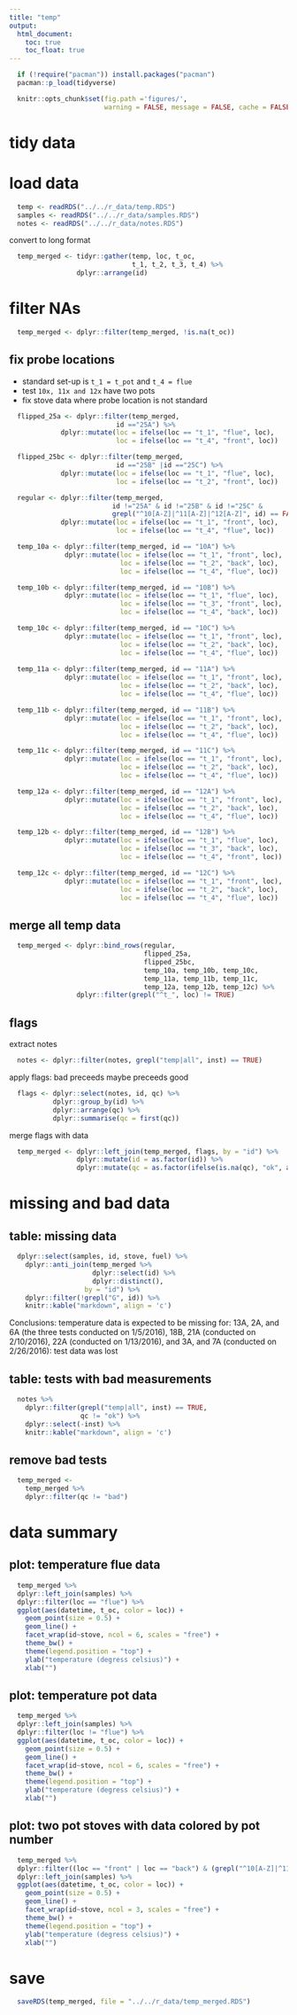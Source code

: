 ```yaml
---
title: "temp"
output:
  html_document:
    toc: true
    toc_float: true
---
```


```r
  if (!require("pacman")) install.packages("pacman")
  pacman::p_load(tidyverse)
```

```r
  knitr::opts_chunk$set(fig.path ='figures/',
                        warning = FALSE, message = FALSE, cache = FALSE)
```

# tidy data

# load data

```r
  temp <- readRDS("../../r_data/temp.RDS")
  samples <- readRDS("../../r_data/samples.RDS")
  notes <- readRDS("../../r_data/notes.RDS")
```

convert to long format

```r
  temp_merged <- tidyr::gather(temp, loc, t_oc,
                               t_1, t_2, t_3, t_4) %>%
                 dplyr::arrange(id)
```

# filter NAs

```r
  temp_merged <- dplyr::filter(temp_merged, !is.na(t_oc))
```

## fix probe locations

* standard set-up is `t_1 = t_pot` and `t_4 = flue`
* test `10x, 11x and 12x` have two pots
* fix stove data where probe location is not standard

```r
  flipped_25a <- dplyr::filter(temp_merged,
                           id =="25A") %>%
             dplyr::mutate(loc = ifelse(loc == "t_1", "flue", loc),
                           loc = ifelse(loc == "t_4", "front", loc))

  flipped_25bc <- dplyr::filter(temp_merged,
                           id =="25B" |id =="25C") %>%
             dplyr::mutate(loc = ifelse(loc == "t_1", "flue", loc),
                           loc = ifelse(loc == "t_2", "front", loc))

  regular <- dplyr::filter(temp_merged,
                          id !="25A" & id !="25B" & id !="25C" &
                          grepl("^10[A-Z]|^11[A-Z]|^12[A-Z]", id) == FALSE) %>%
             dplyr::mutate(loc = ifelse(loc == "t_1", "front", loc),
                           loc = ifelse(loc == "t_4", "flue", loc))

```

```r
  temp_10a <- dplyr::filter(temp_merged, id == "10A") %>%
              dplyr::mutate(loc = ifelse(loc == "t_1", "front", loc),
                            loc = ifelse(loc == "t_2", "back", loc),
                            loc = ifelse(loc == "t_4", "flue", loc))

  temp_10b <- dplyr::filter(temp_merged, id == "10B") %>%
              dplyr::mutate(loc = ifelse(loc == "t_1", "flue", loc),
                            loc = ifelse(loc == "t_3", "front", loc),
                            loc = ifelse(loc == "t_4", "back", loc))

  temp_10c <- dplyr::filter(temp_merged, id == "10C") %>%
              dplyr::mutate(loc = ifelse(loc == "t_1", "front", loc),
                            loc = ifelse(loc == "t_2", "back", loc),
                            loc = ifelse(loc == "t_4", "flue", loc))
  
  temp_11a <- dplyr::filter(temp_merged, id == "11A") %>%
              dplyr::mutate(loc = ifelse(loc == "t_1", "front", loc),
                            loc = ifelse(loc == "t_2", "back", loc),
                            loc = ifelse(loc == "t_4", "flue", loc))

  temp_11b <- dplyr::filter(temp_merged, id == "11B") %>%
              dplyr::mutate(loc = ifelse(loc == "t_1", "front", loc),
                            loc = ifelse(loc == "t_2", "back", loc),
                            loc = ifelse(loc == "t_4", "flue", loc))

  temp_11c <- dplyr::filter(temp_merged, id == "11C") %>%
              dplyr::mutate(loc = ifelse(loc == "t_1", "front", loc),
                            loc = ifelse(loc == "t_2", "back", loc),
                            loc = ifelse(loc == "t_4", "flue", loc))

  temp_12a <- dplyr::filter(temp_merged, id == "12A") %>%
              dplyr::mutate(loc = ifelse(loc == "t_1", "front", loc),
                            loc = ifelse(loc == "t_2", "back", loc),
                            loc = ifelse(loc == "t_4", "flue", loc))

  temp_12b <- dplyr::filter(temp_merged, id == "12B") %>%
              dplyr::mutate(loc = ifelse(loc == "t_1", "flue", loc),
                            loc = ifelse(loc == "t_3", "back", loc),
                            loc = ifelse(loc == "t_4", "front", loc))

  temp_12c <- dplyr::filter(temp_merged, id == "12C") %>%
              dplyr::mutate(loc = ifelse(loc == "t_1", "front", loc),
                            loc = ifelse(loc == "t_2", "back", loc),
                            loc = ifelse(loc == "t_4", "flue", loc))
```

## merge all temp data

```r
  temp_merged <- dplyr::bind_rows(regular,
                                  flipped_25a,
                                  flipped_25bc,
                                  temp_10a, temp_10b, temp_10c,
                                  temp_11a, temp_11b, temp_11c,
                                  temp_12a, temp_12b, temp_12c) %>%
                 dplyr::filter(grepl("^t_", loc) != TRUE)
```

## flags

extract notes

```r
  notes <- dplyr::filter(notes, grepl("temp|all", inst) == TRUE)
```

apply flags: bad preceeds maybe preceeds good

```r
  flags <- dplyr::select(notes, id, qc) %>%
           dplyr::group_by(id) %>%
           dplyr::arrange(qc) %>%
           dplyr::summarise(qc = first(qc))
```

merge flags with data

```r
  temp_merged <- dplyr::left_join(temp_merged, flags, by = "id") %>%
                 dplyr::mutate(id = as.factor(id)) %>%
                 dplyr::mutate(qc = as.factor(ifelse(is.na(qc), "ok", as.character(qc))))
```

# missing and bad data

## table: missing data

```r
  dplyr::select(samples, id, stove, fuel) %>%
    dplyr::anti_join(temp_merged %>%
                     dplyr::select(id) %>%
                     dplyr::distinct(),
                   by = "id") %>%
    dplyr::filter(!grepl("G", id)) %>%
    knitr::kable("markdown", align = 'c')
```

Conclusions: temperature data is expected to be missing for: 13A, 2A, and 6A (the three tests conducted on 1/5/2016), 18B, 21A (conducted on 2/10/2016), 22A (conducted on 1/13/2016), and 3A, and 7A (conducted on 2/26/2016): test data was lost

## table: tests with bad measurements

```r
  notes %>%
    dplyr::filter(grepl("temp|all", inst) == TRUE,
                  qc != "ok") %>%
    dplyr::select(-inst) %>%
    knitr::kable("markdown", align = 'c')
```

## remove bad tests

```r
  temp_merged <-
    temp_merged %>% 
    dplyr::filter(qc != "bad")
```

# data summary

## plot: temperature flue data

```r
  temp_merged %>%
  dplyr::left_join(samples) %>%
  dplyr::filter(loc == "flue") %>%
  ggplot(aes(datetime, t_oc, color = loc)) +
    geom_point(size = 0.5) +
    geom_line() +
    facet_wrap(id~stove, ncol = 6, scales = "free") +
    theme_bw() +
    theme(legend.position = "top") +
    ylab("temperature (degress celsius)") +
    xlab("")
```

## plot: temperature pot data

```r
  temp_merged %>%
  dplyr::left_join(samples) %>%
  dplyr::filter(loc != "flue") %>%
  ggplot(aes(datetime, t_oc, color = loc)) +
    geom_point(size = 0.5) +
    geom_line() +
    facet_wrap(id~stove, ncol = 6, scales = "free") +
    theme_bw() +
    theme(legend.position = "top") +
    ylab("temperature (degress celsius)") +
    xlab("")
```

## plot: two pot stoves with data colored by pot number

```r
  temp_merged %>%
  dplyr::filter((loc == "front" | loc == "back") & (grepl("^10[A-Z]|^11[A-Z]|^12[A-Z]", id))) %>%
  dplyr::left_join(samples) %>%
  ggplot(aes(datetime, t_oc, color = loc)) +
    geom_point(size = 0.5) +
    geom_line() +
    facet_wrap(id~stove, ncol = 3, scales = "free") +
    theme_bw() +
    theme(legend.position = "top") +
    ylab("temperature (degress celsius)") +
    xlab("")
```

# save

```r
  saveRDS(temp_merged, file = "../../r_data/temp_merged.RDS")
```